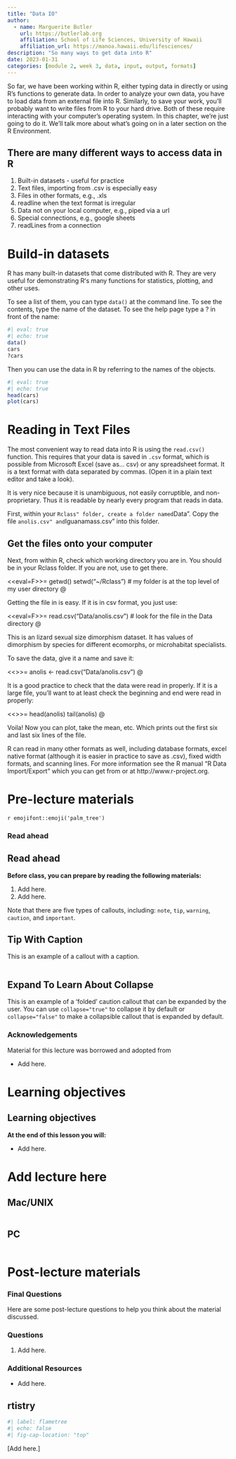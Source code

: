 ```yaml
---
title: "Data IO"
author:
  - name: Marguerite Butler
    url: https://butlerlab.org
    affiliation: School of Life Sciences, University of Hawaii
    affiliation_url: https://manoa.hawaii.edu/lifesciences/
description: "So many ways to get data into R"
date: 2023-01-31
categories: [module 2, week 3, data, input, output, formats]
---
```

<!-- Add interesting quote -->

So far, we have been working within R, either typing data in directly or using R's functions to generate data. In order to analyze your own data, you have to load data from an external file into R.  Similarly, to save your work, you'll probably want to write files from R to your hard drive. Both of these require interacting with your computer's operating system. In this chapter, we're just going to do it. We'll talk more about what's going on in a later section on the R Environment.

::: callout-note
## There are many different ways to access data in R

1.  Built-in datasets - useful for practice
2.  Text files, importing from .csv is especially easy
3.  Files in other formats, e.g., .xls
4.  readline  when the text format is irregular
5.  Data not on your local computer, e.g., piped via a url
6.  Special connections, e.g., google sheets
7.  readLines from a connection
:::

# Build-in datasets

R has many built-in datasets that come distributed with R. They are very useful for demonstrating Rʻs many functions for statistics, plotting, and other uses.

To see a list of them, you can type `data()` at the command line. To see the contents, type the name of the dataset. To see the help page type a ? in front of the name:

```r
#| eval: true
#| echo: true
data()
cars
?cars
```

Then you can use the data in R by referring to the names of the objects.

```r
#| eval: true
#| echo: true
head(cars)
plot(cars)
```

# Reading in Text Files

The most convenient way to read data into R is using the `read.csv()` function. This requires that your data is saved in `.csv` format, which is possible from Microsoft Excel (save as... csv) or any spreadsheet format. It is a text format with data separated by commas. (Open it in a plain text editor and take a look).

It is very nice because it is unambiguous, not easily corruptible, and non-proprietary. Thus it is readable by nearly every program that reads in data.

First, within your ``Rclass" folder, create a folder named ``Data". Copy the file ``anolis.csv" and ``Iguanamass.csv" into this folder.

## Get the files onto your computer
Next, from within R, check which working directory you are in. You should be in your Rclass folder. If you are not, use \code{setwd()} to get there.

<<eval=F>>=
getwd()
setwd("~/Rclass")  # my folder is at the top level of my user directory
@

\subsection{read.csv}

Getting the file in is easy. If it is in csv format, you just use:

<<eval=F>>=
read.csv("Data/anolis.csv")  # look for the file in the Data directory
@

This is an \emph{Anolis} lizard sexual size dimorphism dataset. It has values of dimorphism by species for different ecomorphs, or microhabitat specialists.

To save the data, give it a name and save it:

<<>>=
anolis <- read.csv("Data/anolis.csv")
@

It is a good practice to \emph{always} check that the data were read in properly. If it is a large file, you'll want to at least check the beginning and end were read in properly:

<<>>=
head(anolis)
tail(anolis)
@

Voila! Now you can plot, take the mean, etc.
Which prints out the first six and last six lines of the file.

R can read in many other formats as well, including database formats, excel native format (although it is easier in practice to save as .csv), fixed width formats, and scanning lines. For more information see the R manual "R Data Import/Export" which you can get from \code{help.start()} or at http://www.r-project.org.

# Pre-lecture materials

<!-- R emoji aliases:  https://gist.github.com/rxaviers/7360908 -->
`r emojifont::emoji('palm_tree')`

### Read ahead

::: callout-note
## Read ahead

**Before class, you can prepare by reading the following materials:**

1.  Add here.
2.  Add here.
:::

:::{.callout-note}
Note that there are five types of callouts, including:
`note`, `tip`, `warning`, `caution`, and `important`.
:::

::: {.callout-tip}
## Tip With Caption

This is an example of a callout with a caption.
:::

::: {.callout-caution collapse="true"}


```.bash

```


## Expand To Learn About Collapse

This is an example of a 'folded' caution callout that can be expanded by the user. You can use `collapse="true"` to collapse it by default or `collapse="false"` to make a collapsible callout that is expanded by default.
:::

### Acknowledgements

Material for this lecture was borrowed and adopted from

-   Add here.

# Learning objectives

::: callout-note
# Learning objectives

**At the end of this lesson you will:**

-   Add here.
:::

# Add lecture here


::: {.panel-tabset}

## Mac/UNIX

```zsh
```

## PC

```zsh
```
:::

# Post-lecture materials

### Final Questions

Here are some post-lecture questions to help you think about the material discussed.

::: callout-note
### Questions

1.  Add here.
:::

### Additional Resources

::: callout-tip
-   Add here.
:::

## rtistry

```r
#| label: flametree
#| echo: false
#| fig-cap-location: "top"

```

\[Add here.\]
